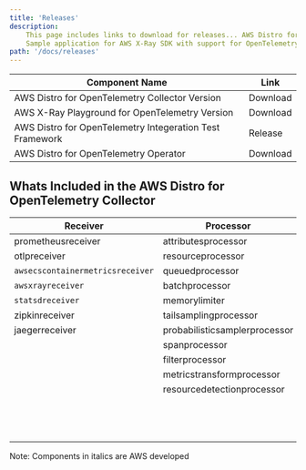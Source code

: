 ```yaml
---
title: 'Releases'
description:
    This page includes links to download for releases... AWS Distro for OpenTelemetry ...
    Sample application for AWS X-Ray SDK with support for OpenTelemetry ... AWS Test Framework Sample Application for OpenTelemetry
path: '/docs/releases'
---
```



| Component Name                                                      | Link |
|---------------------------------------------------------------------|---------------|
| AWS Distro for OpenTelemetry Collector Version                 | <Link to="/download">Download</Link> |
| AWS X-Ray Playground for OpenTelemetry Version                 | <Link to="/download">Download</Link> |
| AWS Distro for OpenTelemetry Integeration Test Framework       | <Link to="https://github.com/aws-observability/aws-otel-test-framework/releases">Release</Link> |
| AWS Distro for OpenTelemetry Operator                          | <Link to="https://gallery.ecr.aws/aws-observability/adot-operator">Download</Link> |

<SectionSeparator />

## Whats Included in the AWS Distro for OpenTelemetry Collector

| Receiver                        | Processor                     | Exporter                           | Extensions             |
|---------------------------------|-------------------------------|------------------------------------|------------------------|
| prometheusreceiver              | attributesprocessor           | `awsxrayexporter`                  | healthcheckextension   |
| otlpreceiver                    | resourceprocessor             | `awsemfexporter`                   | pprofextension         |
| `awsecscontainermetricsreceiver`| queuedprocessor               | `awsprometheusremotewriteexporter` | zpagesextension        |
| `awsxrayreceiver`               | batchprocessor                | loggingexporter                    |                        |
| `statsdreceiver`                | memorylimiter                 | otlpexporter                       |                        |
| zipkinreceiver                  | tailsamplingprocessor         | fileexporter                       |                        |
| jaegerreceiver                  | probabilisticsamplerprocessor | otlphttpexporter                   |                        |
|                                 | spanprocessor                 | prometheusexporter                 |                        |
|                                 | filterprocessor               | datadogexporter                    |                        |
|                                 | metricstransformprocessor     | dynatraceexporter                  |                        |
|                                 | resourcedetectionprocessor    | newrelicexporter                   |                        |
|                                 |                               | sapmexporter                       |                        |
|                                 |                               | signalfxexporter                   |                        |
|                                 |                               | logzioexporter                     |                        |

Note: Components in italics are AWS developed
